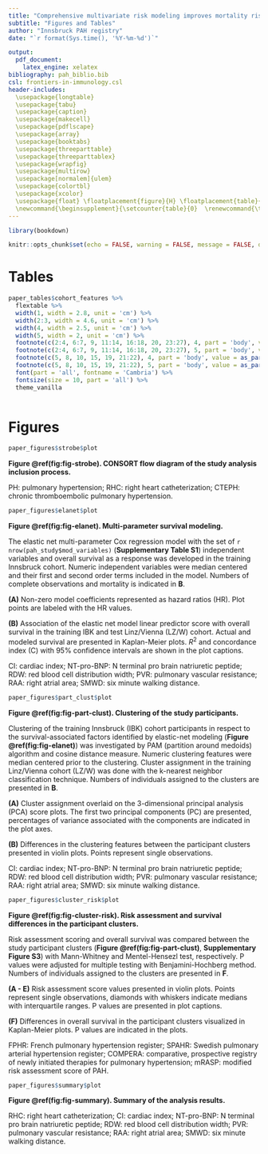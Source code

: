 ---
title: "Comprehensive multivariate risk modeling improves mortality risk prediction in pulmonary arterial hypertension"
subtitle: "Figures and Tables"
author: "Innsbruck PAH registry"
date: "`r format(Sys.time(), '%Y-%m-%d')`"

output: 
  pdf_document:
    latex_engine: xelatex
bibliography: pah_biblio.bib
csl: frontiers-in-immunology.csl
header-includes:
  \usepackage{longtable}
  \usepackage{tabu}
  \usepackage{caption}
  \usepackage{makecell}
  \usepackage{pdflscape}
  \usepackage{array}
  \usepackage{booktabs}
  \usepackage{threeparttable}
  \usepackage{threeparttablex}
  \usepackage{wrapfig}
  \usepackage{multirow}
  \usepackage[normalem]{ulem}
  \usepackage{colortbl}
  \usepackage{xcolor}
  \usepackage{float} \floatplacement{figure}{H} \floatplacement{table}{H}
  \newcommand{\beginsupplement}{\setcounter{table}{0}  \renewcommand{\thetable}{S\arabic{table}}       \setcounter{figure}{0} \renewcommand{\thefigure}{S\arabic{figure}}}
---

```{r, setup, include = FALSE}

library(bookdown)

knitr::opts_chunk$set(echo = FALSE, warning = FALSE, message = FALSE, dev = "cairo_pdf")


```

\newpage

# Tables

```{r tab-cohort, tab.cap = 'Characteristic of the study cohorts.'}

paper_tables$cohort_features %>% 
  flextable %>% 
  width(1, width = 2.8, unit = 'cm') %>% 
  width(2:3, width = 4.6, unit = 'cm') %>% 
  width(4, width = 2.5, unit = 'cm') %>% 
  width(5, width = 2, unit = 'cm') %>% 
  footnote(c(2:4, 6:7, 9, 11:14, 16:18, 20, 23:27), 4, part = 'body', value = as_paragraph('Mann-Whitney U test.', ref_symbols = '1')) %>% 
  footnote(c(2:4, 6:7, 9, 11:14, 16:18, 20, 23:27), 5, part = 'body', value = as_paragraph('Wilcoxon r effect size statistic.', ref_symbols = '2')) %>% 
  footnote(c(5, 8, 10, 15, 19, 21:22), 4, part = 'body', value = as_paragraph('\u03C7\u00B2 test.'), ref_symbols = '3') %>% 
  footnote(c(5, 8, 10, 15, 19, 21:22), 5, part = 'body', value = as_paragraph('Cramer V effect size statistic.'), ref_symbols = '4') %>% 
  font(part = 'all', fontname = 'Cambria') %>% 
  fontsize(size = 10, part = 'all') %>% 
  theme_vanilla
  
```

\newpage

# Figures {#sec:figures}

```{r fig-strobe, fig.width = 7.086614166, fig.height = 5.511811018, fig.cap = 'CONSORT flow diagram of the study analysis inclusion process.'}

paper_figures$strobe$plot

```

__Figure \@ref(fig:fig-strobe). CONSORT flow diagram of the study analysis inclusion process.__

PH: pulmonary hypertension; RHC: right heart catheterization; CTEPH: chronic thromboembolic pulmonary hypertension.

\newpage

```{r fig-elanet, fig.width = 7.086614166, fig.height = 7.87401574, fig.cap = 'Multi-parameter survival modeling.'}

paper_figures$elanet$plot

```

__Figure \@ref(fig:fig-elanet). Multi-parameter survival modeling.__

The elastic net multi-parameter Cox regression model with the set of `r nrow(pah_study$mod_variables)` (__Supplementary Table S1__) independent variables and overall survival as a response was developed in the training Innsbruck cohort. Numeric independent variables were median centered and their first and second order terms included in the model. Numbers of complete observations and mortality is indicated in __B__.

__(A)__ Non-zero model coefficients represented as hazard ratios (HR). Plot points are labeled with the HR values.

__(B)__ Association of the elastic net model linear predictor score with overall survival in the training IBK and test Linz/Vienna (LZ/W) cohort. Actual and modeled survival are presented in Kaplan-Meier plots. $R^2$ and concordance index (C) with 95$\%$ confidence intervals are shown in the plot captions.

CI: cardiac index; NT-pro-BNP: N terminal pro brain natriuretic peptide; RDW: red blood cell distribution width; PVR: pulmonary vascular resistance; RAA: right atrial area; SMWD: six minute walking distance.

\newpage

```{r fig-part-clust, fig.width = 7.086614166, fig.height = 7.086614166, fig.cap = 'Clustering of the study participants.'}

paper_figures$part_clust$plot

```

__Figure \@ref(fig:fig-part-clust). Clustering of the study participants.__

Clustering of the training Innsbruck (IBK) cohort participants in respect to the survival-associated factors identified by elastic-net modeling (__Figure \@ref(fig:fig-elanet)__) was investigated by PAM (partition around medoids) algorithm and cosine distance measure. Numeric clustering features were median centered prior to the clustering. Cluster assignment in the training Linz/Vienna cohort (LZ/W) was done with the k-nearest neighbor classification technique. Numbers of individuals assigned to the clusters are presented in __B__.

__(A)__ Cluster assignment overlaid on the 3-dimensional principal analysis (PCA) score plots. The first two principal components (PC) are presented, percentages of variance associated with the components are indicated in the plot axes.

__(B)__ Differences in the clustering features between the participant clusters presented in violin plots. Points represent single observations.

CI: cardiac index; NT-pro-BNP: N terminal pro brain natriuretic peptide; RDW: red blood cell distribution width; PVR: pulmonary vascular resistance; RAA: right atrial area; SMWD: six minute walking distance.

\newpage

```{r fig-cluster-risk, fig.width = 7.086614166, fig.height = 8.267716527, fig.cap = 'Risk assessment and survival differences in the participant clusters.'}

paper_figures$cluster_risk$plot

```

__Figure \@ref(fig:fig-cluster-risk). Risk assessment and survival differences in the participant clusters.__

Risk assessment scoring and overall survival was compared between the study participant clusters (__Figure \@ref(fig:fig-part-clust)__, __Supplementary Figure S3__) with Mann-Whitney and Mentel-Hensezl test, respectively. P values were adjusted for multiple testing with Benjamini-Hochberg method. Numbers of individuals assigned to the clusters are presented in __F__.

__(A - E)__ Risk assessment score values presented in violin plots. Points represent single observations, diamonds with whiskers indicate medians with interquartile ranges. P values are presented in plot captions.

__(F)__ Differences in overall survival in the participant clusters visualized in Kaplan-Meier plots. P values are indicated in the plots.

FPHR: French pulmonary hypertension register; SPAHR: Swedish pulmonary arterial hypertension register; COMPERA: comparative, prospective registry of newly initiated therapies for pulmonary hypertension; mRASP: modified risk assessment score of PAH.

\newpage

```{r fig-summary, fig.width = 7.086614166, fig.height = 3.93700787, fig.cap = 'Summary of the analysis results.'}

paper_figures$summary$plot

```

__Figure \@ref(fig:fig-summary). Summary of the analysis results.__

RHC: right heart catheterization; CI: cardiac index; NT-pro-BNP: N terminal pro brain natriuretic peptide; RDW: red blood cell distribution width; PVR: pulmonary vascular resistance; RAA: right atrial area; SMWD: six minute walking distance.

\newpage